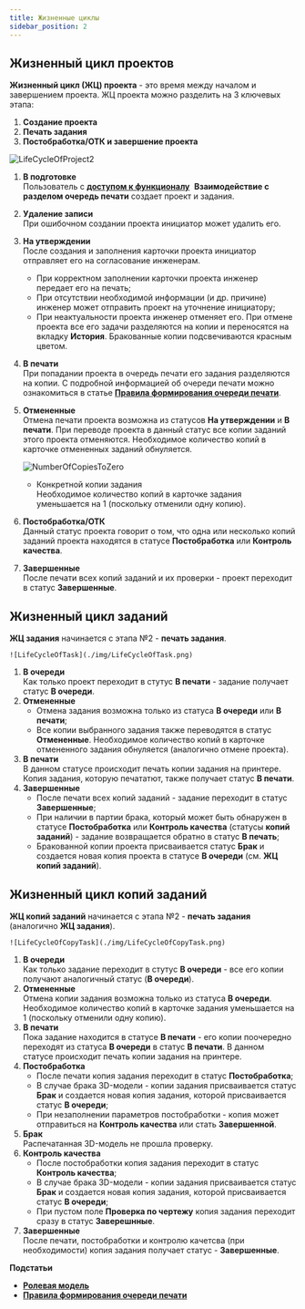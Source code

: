 ```yaml
---
title: Жизненные циклы
sidebar_position: 2
---
```

## Жизненный цикл проектов 

**Жизненный цикл (ЖЦ) проекта** - это время между началом и завершением проекта. ЖЦ проекта можно разделить на 3
ключевых этапа:
1. **Создание проекта**
2. **Печать задания**
3. **Постобработка/ОТК и завершение проекта**

![LifeCycleOfProject2](./img/LifeCycleOfProject2.png)

1. **В подготовке**\
   Пользователь с [**доступом к функционалу**](/docs/StartWithMES/RoleModel) 
   **Взаимодействие с разделом очередь печати** создает проект и задания.
2. **Удаление записи**\
   При ошибочном создании проекта инициатор может удалить его.
3. **На утверждении**\
   После создания и заполнения карточки проекта инициатор отправляет его на согласование инженерам.
   - При корректном заполнении карточки проекта инженер передает его на печать;
   - При отсутствии необходимой информации (и др. причине) инженер может отправить проект на 
   уточнение инициатору;
   - При неактуальности проекта инженер отменяет его. При отмене проекта все его задачи разделяются 
   на копии и переносятся на вкладку **История**. Бракованные копии подсвечиваются красным цветом.
4. **В печати**\
   При попадании проекта в очередь печати его задания разделяются на копии. С подробной информацией об очереди 
   печати можно ознакомиться в статье [**Правила формирования очереди печати**](/docs/StartWithMES/PrintQueue/PrintQueueRules/). 
5. **Отмененные**\
   Отмена печати проекта возможна из статусов **На утверждении** и **В печати**. При переводе проекта в 
   данный статус все копии заданий этого проекта отменяются. Необходимое количество копий в карточке 
   отмененных заданий обнуляется.

    ![NumberOfCopiesToZero](./img/NumberOfCopiesToZero.png)

   - Конкретной копии задания\
      Необходимое количество копий в карточке задания уменьшается на 1 (поскольку отменили одну копию).
6. **Постобработка/ОТК**\
   Данный статус проекта говорит о том, что одна или несколько копий заданий проекта находятся в статусе
   **Постобработка** или **Контроль качества**. 
7. **Завершенные**\
   После печати всех копий заданий и их проверки - проект переходит в статус **Завершенные**.

## Жизненный цикл заданий

**ЖЦ задания** начинается с этапа №2 - **печать задания**. 

    ![LifeCycleOfTask](./img/LifeCycleOfTask.png)

1. **В очереди**\
   Как только проект переходит в стутус **В печати** - задание получает статус **В очереди**.
2. **Отмененные**
   - Отмена задания возможна только из статуса **В очереди** или **В печати**; 
   - Все копии выбранного задания также переводятся в статус **Отмененные**. Необходимое количество 
   копий в карточке отмененного задания обнуляется (аналогично отмене проекта).
3. **В печати**\
   В данном статусе происходит печать копии задания на принтере. Копия задания, которую печататют, также
   получает статус **В печати**.
4. **Завершенные**
   - После печати всех копий заданий - задание переходит в статус **Завершенные**; 
   - При наличии в партии брака, который может быть обнаружен в статусе **Постобработка** или 
   **Контроль качества** (статусы **копий заданий**) - задание возвращается обратно в статус **В печать**; 
   - Бракованной копии проекта присваивается статус **Брак** и создается новая копия проекта в статусе 
   **В очереди** (см. **ЖЦ копий заданий**).

## Жизненный цикл копий заданий

**ЖЦ копий заданий** начинается с этапа №2 - **печать задания** (аналогично **ЖЦ задания**).

    ![LifeCycleOfCopyTask](./img/LifeCycleOfCopyTask.png)

1. **В очереди**\
   Как только задание переходит в стутус **В очереди** - все его копии получают аналогичный 
   статус (**В очереди**).
2. **Отмененные**\
   Отмена копии задания возможна только из статуса **В очереди**. Необходимое количество копий в карточке 
   задания уменьшается на 1 (поскольку отменили одну копию).
3. **В печати**\
   Пока задание находится в статусе **В печати** - его копии поочередно переходят из статуса **В очереди**
   в статус **В печати**. В данном статусе происходит печать копии задания на принтере.
4. **Постобработка**
   - После печати копия задания переходит в статус **Постобработка**; 
   - В случае брака 3D-модели - копии задания присваивается статус **Брак** и создается новая копия 
   задания, которой присваивается статус **В очереди**; 
   - При незаполнении параметров постобработки - копия может отправиться на **Контроль качества** или стать 
   **Завершенной**.
5. **Брак**\
   Распечатанная 3D-модель не прошла проверку.
6. **Контроль качества**
   - После постобработки копия задания переходит в статус **Контроль качества**; 
   - В случае брака 3D-модели - копии задания присваивается статус **Брак** и создается новая копия 
   задания, которой присваивается статус **В очереди**; 
   - При пустом поле **Проверка по чертежу** копия задания переходит сразу в статус **Заверешнные**.
7. **Завершенные**\
   После печати, постобработки и контролю качетсва (при необходимости) копия задания получает статус - 
   **Завершенные**.


**Подстатьи**
- [**Ролевая модель**](https://mes-docs.onrender.com/docs/StartWithMES/RoleModel)
- [**Правила формирования очереди печати**](https://mes-docs.onrender.com/docs/StartWithMES/PrintQueue/PrintQueueRules/)